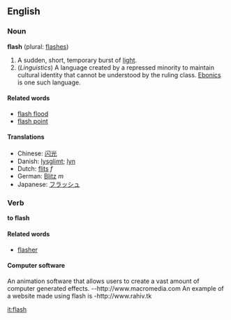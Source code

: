 ==English==
===Noun===
'''flash''' (plural: [[flashes]])

#A sudden, short, temporary burst of [[light]].
#(''Linguistics'') A language created by a repressed minority to maintain cultural identity that cannot be understood by the ruling class. [[Ebonics]] is one such language.

====Related words====
*[[flash flood]]
*[[flash point]]

====Translations====
*Chinese: [[闪光]]
*Danish: [[lysglimt]]; [[lyn]]
*Dutch: [[flits]] ''f''
*German: [[Blitz]] ''m''
*Japanese: [[フラッシュ]]

===Verb===
'''to flash'''

====Related words====
*[[flasher]]

====Computer software====
An animation software that allows users to create a vast amount of computer generated effects.
--http://www.macromedia.com
An example of a website made using flash is
-http://www.rahiv.tk

[[it:flash]]